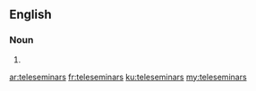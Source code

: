 ==English==

===Noun===
{{head|en|plural}}

# {{plural of|teleseminar|lang=en}}

[[ar:teleseminars]]
[[fr:teleseminars]]
[[ku:teleseminars]]
[[my:teleseminars]]
